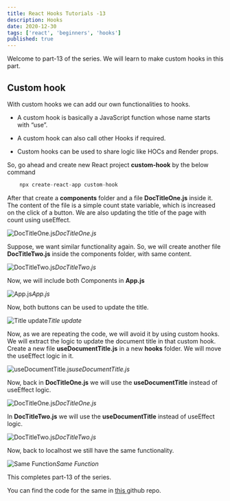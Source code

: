 ```yaml
---
title: React Hooks Tutorials -13
description: Hooks
date: 2020-12-30
tags: ['react', 'beginners', 'hooks']
published: true
---
```



Welcome to part-13 of the series. We will learn to make custom hooks in this part.

## Custom hook

With custom hooks we can add our own functionalities to hooks.

* A custom hook is basically a JavaScript function whose name starts with “use”.

* A custom hook can also call other Hooks if required.

* Custom hooks can be used to share logic like HOCs and Render props.

So, go ahead and create new React project **custom-hook** by the below command


```js
    npx create-react-app custom-hook
```


After that create a **components** folder and a file **DocTitleOne.js** inside it. The content of the file is a simple count state variable, which is increased on the click of a button. We are also updating the title of the page with count using useEffect.

![DocTitleOne.js](https://ik.imagekit.io/thewebdev/React-Hooks/13/1_QDlVSD31nM.png)*DocTitleOne.js*

Suppose, we want similar functionality again. So, we will create another file **DocTitleTwo.js** inside the components folder, with same content.

![DocTitleTwo.js](https://ik.imagekit.io/thewebdev/React-Hooks/13/2_eyhOdqWsHt.png)*DocTitleTwo.js*

Now, we will include both Components in **App.js**

![App.js](https://ik.imagekit.io/thewebdev/React-Hooks/13/3_YqMS8jU_bh.png)*App.js*

Now, both buttons can be used to update the title.

![Title update](https://ik.imagekit.io/thewebdev/React-Hooks/13/4_kB0joIUlxq.png)*Title update*

Now, as we are repeating the code, we will avoid it by using custom hooks. We will extract the logic to update the document title in that custom hook. Create a new file **useDocumentTitle.js** in a new **hooks** folder. We will move the useEffect logic in it.

![useDocumentTitle.js](https://ik.imagekit.io/thewebdev/React-Hooks/13/5_QYhXwQDIh.png)*useDocumentTitle.js*

Now, back in **DocTitleOne.js** we will use the **useDocumentTitle** instead of useEffect logic.

![DocTitleOne.js](https://ik.imagekit.io/thewebdev/React-Hooks/13/6_dJn1U0cDEs.png)*DocTitleOne.js*

In **DocTitleTwo.js** we will use the **useDocumentTitle** instead of useEffect logic.

![DocTitleTwo.js](https://ik.imagekit.io/thewebdev/React-Hooks/13/7_d2sR1xr2NH.png)*DocTitleTwo.js*

Now, back to localhost we still have the same functionality.

![Same Function](https://ik.imagekit.io/thewebdev/React-Hooks/13/8_jMEhyHaVWf.png)*Same Function*

This completes part-13 of the series. 

You can find the code for the same in [this ](https://github.com/nabendu82/custom-hook)github repo.

